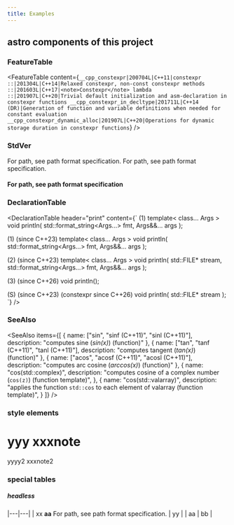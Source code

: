 ```yaml
---
title: Examples
---
```


## astro components of this project 


### FeatureTable

<FeatureTable content={`
__cpp_constexpr|200704L|C++11|constexpr
::|201304L|C++14|Relaxed constexpr, non-const constexpr methods  
::|201603L|C++17|<note>Constexpr</note> lambda
::|201907L|C++20|Trivial default initialization and asm-declaration in constexpr functions
__cpp_constexpr_in_decltype|201711L|C++14 (DR)|Generation of function and variable definitions when needed for constant evaluation
__cpp_constexpr_dynamic_alloc|201907L|C++20|Operations for dynamic storage duration in constexpr functions
`} />


### StdVer

<StdVer since="26">
For path, see path format specification.
</StdVer>

<StdVer until="11">
For path, see path format specification.
</StdVer>

#### For path, see <StdVer since="26" inline>path format specification</StdVer>

### DeclarationTable

<DeclarationTable header="print" content={`
(1)
template< class... Args >
void println( std::format_string<Args...> fmt, Args&&... args );

(1) (since C++23)
template< class... Args >
void println( std::format_string<Args...> fmt, Args&&... args );

(2) (since C++23)
template< class... Args >
void println( std::FILE* stream,
              std::format_string<Args...> fmt, Args&&... args );

(3) (since C++26)
void println();

(S) (since C++23) (constexpr since C++26) 
void println( std::FILE* stream );
`} />

### SeeAlso

<SeeAlso 
  items={[
    {
      name: ["sin", "sinf <note>(C++11)</note>", "sinl <note>(C++11)</note>"],
      description: "computes sine (<em>sin(x)</em>) <note>(function)</note>"
    },
    {
      name: ["tan", "tanf <note>(C++11)</note>", "tanl <note>(C++11)</note>"],
      description: "computes tangent (<em>tan(x)</em>) <note>(function)</note>"
    },
    {
      name: ["acos", "acosf <note>(C++11)</note>", "acosl <note>(C++11)</note>"],
      description: "computes arc cosine (<em>arccos(x)</em>) <note>(function)</note>"
    },
    {
      name: "cos(std::complex)",
      description: "computes cosine of a complex number (<code>cos(z)</code>) <note>(function template)</note>",
    },
    {
      name: "cos(std::valarray)",
      description: "applies the function <code>std::cos</code> to each element of valarray <note>(function template)</note>",
    }
  ]}
/>



### style elements

# yyy <note>xxxnote</note>

yyyy2 <note>xxxnote2</note>

### special tables

##### headless

|---|---|
| xx <b>aa</b> <StdVer inline until="11">For path, see path format specification.</StdVer> | yy |
| aa | bb |
